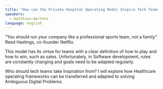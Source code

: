 ```yaml
---
title: "How can the Private Hospital Operating Model Inspire Tech Teams?"
speakers:
  - matthieu-mertens
language: english
---
```

"You should run your company like a professional sports team, not a family" Reed Hastings, co-founder Netflix.

This model has its virtue for teams with a clear definition of how to play and how to win, such as sales. Unfortunately, in Software development, rules are constantly changing and goals need to be adapted regularly. 

Who should tech teams take inspiration from?  I will explore how Healthcare operating frameworks can be transferred and adapted to solving Ambiguous Digital Problems.
